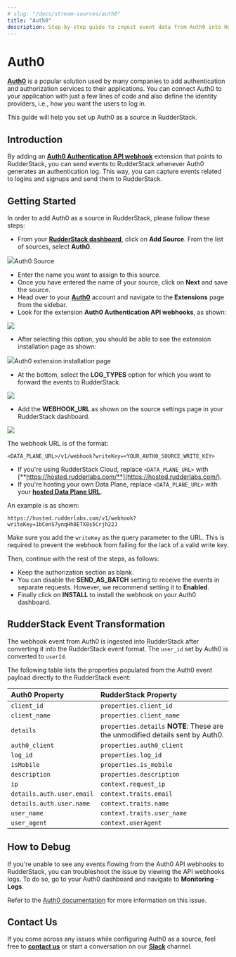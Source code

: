 ```yaml
---
# slug: "/docs/stream-sources/auth0"
title: "Auth0"
description: Step-by-step guide to ingest event data from Auth0 into RudderStack
---
```


# Auth0

[**Auth0**](https://auth0.com/) is a popular solution used by many companies to add authentication and authorization services to their applications. You can connect Auth0 to your application with just a few lines of code and also define the identity providers, i.e., how you want the users to log in.

This guide will help you set up Auth0 as a source in RudderStack.

## Introduction

By adding an [**Auth0 Authentication API webhook**](https://auth0.com/docs/extensions/auth0-authentication-api-webhooks) extension that points to RudderStack, you can send events to RudderStack whenever Auth0 generates an authentication log. This way, you can capture events related to logins and signups and send them to RudderStack.

## Getting Started

In order to add Auth0 as a source in RudderStack, please follow these steps:

- From your [**RudderStack dashboard**](https://app.rudderlabs.com/), click on **Add Source**. From the list of sources, select **Auth0**.

<img src="../../images/assets/auth02.png" /><span class="imageTitle">Auth0 Source</span>

- Enter the name you want to assign to this source.
- Once you have entered the name of your source, click on **Next** and save the source.
- Head over to your [**Auth0**](https://auth0.com/) account and navigate to the **Extensions** page from the sidebar.
- Look for the extension **Auth0 Authentication API webhooks**, as shown:

<img src="../../images/assets/auth03.png" />

- After selecting this option, you should be able to see the extension installation page as shown:

<img src="../../images/assets/auth04.png" /><span class="imageTitle">Auth0 extension installation page</span>

- At the bottom, select the **LOG_TYPES** option for which you want to forward the events to RudderStack.

<img src="../../images/assets/auth05.png" />

- Add the **WEBHOOK_URL** as shown on the source settings page in your RudderStack dashboard.

<img src="../../images/assets/1 (25).png" />

The webhook URL is of the format:

```text
<DATA_PLANE_URL>/v1/webhook?writeKey=<YOUR_AUTH0_SOURCE_WRITE_KEY>
```

- If you're using RudderStack Cloud, replace `<DATA_PLANE_URL>` with [**https://hosted.rudderlabs.com/**](https://hosted.rudderlabs.com/).
- If you're hosting your own Data Plane, replace `<DATA_PLANE_URL>` with your [**hosted Data Plane URL**](https://docs.rudderstack.com/get-started/installing-and-setting-up-rudderstack#what-is-a-data-plane-url-where-do-i-get-it).

An example is as shown:

`https://hosted.rudderlabs.com/v1/webhook?writeKey=1bCenS7ynqHh8ETX8s5Crjh22J`

<div class="warningBlock">
Make sure you add the <code class="inline-code">writeKey</code> as the query parameter to the URL. This is required to prevent the webhook from failing for the lack of a valid write key.

</div>

Then, continue with the rest of the steps, as follows:

- Keep the authorization section as blank.
- You can disable the **SEND_AS_BATCH** setting to receive the events in separate requests. However, we recommend setting it to **Enabled**.
- Finally click on **INSTALL** to install the webhook on your Auth0 dashboard.

## RudderStack Event Transformation

The webhook event from Auth0 is ingested into RudderStack after converting it into the RudderStack event format. The `user_id` set by Auth0 is converted to `userId`.

The following table lists the properties populated from the Auth0 event payload directly to the RudderStack event:

| **Auth0 Property**        | **RudderStack Property**                                                                    |
| :------------------------ | :------------------------------------------------------------------------------------------ |
| `client_id`               | `properties.client_id`                                                                      |
| `client_name`             | `properties.client_name`                                                                    |
| `details`                 | `properties.details` <strong>NOTE</strong>: These are the unmodified details sent by Auth0. |
| `auth0_client`            | `properties.auth0_client`                                                                   |
| `log_id`                  | `properties.log_id`                                                                         |
| `isMobile`                | `properties.is_mobile`                                                                      |
| `description`             | `properties.description`                                                                    |
| `ip`                      | `context.request_ip`                                                                        |
| `details.auth.user.email` | `context.traits.email`                                                                      |
| `details.auth.user.name`  | `context.traits.name`                                                                       |
| `user_name`               | `context.traits.user_name`                                                                  |
| `user_agent`              | `context.userAgent`                                                                         |

## How to Debug

If you're unable to see any events flowing from the Auth0 API webhooks to RudderStack, you can troubleshoot the issue by viewing the API webhooks logs. To do so, go to your Auth0 dashboard and navigate to **Monitoring** - **Logs**.

<div class="infoBlock">
Refer to the <a href="https://auth0.com/docs/extensions/auth0-authentication-api-webhooks#troubleshoot-webhooks">Auth0 documentation</a> for more information on this issue.

</div>

## Contact Us

If you come across any issues while configuring Auth0 as a source, feel free to [**contact us**](mailto:%20docs@rudderstack.com) or start a conversation on our [**Slack**](https://rudderstack.com/join-rudderstack-slack-community) channel.
